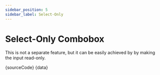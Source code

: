 ```yaml
---
sidebar_position: 5
sidebar_label: Select-Only
---
```




# Select-Only Combobox

This is not a separate feature, but it can be easily achieved by by making the input read-only.

<SelectOnly />

<Tabs>
  <TabItem value="ts" label="SelectOnly.tsx">
    <CodeBlock language="tsx">{sourceCode}</CodeBlock>
  </TabItem>
  <TabItem value="data" label="data/fruits.ts">
    <CodeBlock language="ts">{data}</CodeBlock>
  </TabItem>
</Tabs>
